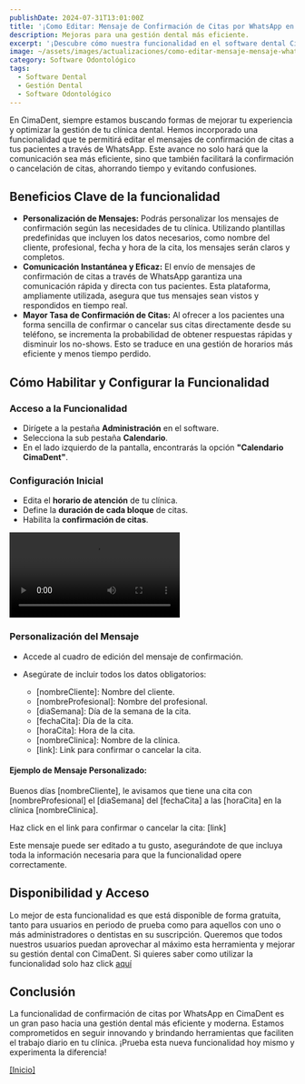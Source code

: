 ```yaml
---
publishDate: 2024-07-31T13:01:00Z
title: '¡Como Editar: Mensaje de Confirmación de Citas por WhatsApp en CimaDent!'
description: Mejoras para una gestión dental más eficiente.
excerpt: '¡Descubre cómo nuestra funcionalidad en el software dental CimaDent facilita la confirmación de citas a través de WhatsApp, mejorando la experiencia tanto para dentistas como para pacientes'
image: ~/assets/images/actualizaciones/como-editar-mensaje-mensaje-whatsapp.png
category: Software Odontológico
tags:
  - Software Dental
  - Gestión Dental
  - Software Odontológico
---
```


En CimaDent, siempre estamos buscando formas de mejorar tu experiencia y optimizar la gestión de tu clínica dental. Hemos incorporado una funcionalidad que te permitirá editar el mensajes de confirmación de citas a tus pacientes a través de WhatsApp. Este avance no solo hará que la comunicación sea más eficiente, sino que también facilitará la confirmación o cancelación de citas, ahorrando tiempo y evitando confusiones.

## Beneficios Clave de la funcionalidad

- **Personalización de Mensajes:** Podrás personalizar los mensajes de confirmación según las necesidades de tu clínica. Utilizando plantillas predefinidas que incluyen los datos necesarios, como nombre del cliente, profesional, fecha y hora de la cita, los mensajes serán claros y completos.
- **Comunicación Instantánea y Eficaz:** El envío de mensajes de confirmación de citas a través de WhatsApp garantiza una comunicación rápida y directa con tus pacientes. Esta plataforma, ampliamente utilizada, asegura que tus mensajes sean vistos y respondidos en tiempo real.
- **Mayor Tasa de Confirmación de Citas:** Al ofrecer a los pacientes una forma sencilla de confirmar o cancelar sus citas directamente desde su teléfono, se incrementa la probabilidad de obtener respuestas rápidas y disminuir los no-shows. Esto se traduce en una gestión de horarios más eficiente y menos tiempo perdido.

## Cómo Habilitar y Configurar la Funcionalidad

### Acceso a la Funcionalidad

- Dirígete a la pestaña **Administración** en el software.
- Selecciona la sub pestaña **Calendario**.
- En el lado izquierdo de la pantalla, encontrarás la opción **"Calendario CimaDent"**.

### Configuración Inicial

- Edita el **horario de atención** de tu clínica.
- Define la **duración de cada bloque** de citas.
- Habilita la **confirmación de citas**.

<video autoplay loop transition:persist class="w-full" style="pointer-events: none;">
  <source src="https://static2.cimadent.com/assets/videos/mensajewhatsapp.mp4" type="video/mp4"></source>
</video>

### Personalización del Mensaje

- Accede al cuadro de edición del mensaje de confirmación.
- Asegúrate de incluir todos los datos obligatorios:

  - \[nombreCliente\]: Nombre del cliente.
  - \[nombreProfesional\]: Nombre del profesional.
  - \[diaSemana\]: Día de la semana de la cita.
  - \[fechaCita\]: Día de la cita.
  - \[horaCita\]: Hora de la cita.
  - \[nombreClinica\]: Nombre de la clínica.
  - \[link\]: Link para confirmar o cancelar la cita.

#### Ejemplo de Mensaje Personalizado:

Buenos días \[nombreCliente\], le avisamos que tiene una cita con \[nombreProfesional\] el \[diaSemana\] del \[fechaCita\] a las \[horaCita\] en la clínica \[nombreClinica\].

Haz click en el link para confirmar o cancelar la cita:
\[link\]

Este mensaje puede ser editado a tu gusto, asegurándote de que incluya toda la información necesaria para que la funcionalidad opere correctamente.

## Disponibilidad y Acceso

Lo mejor de esta funcionalidad es que está disponible de forma gratuita, tanto para usuarios en periodo de prueba como para aquellos con uno o más administradores o dentistas en su suscripción. Queremos que todos nuestros usuarios puedan aprovechar al máximo esta herramienta y mejorar su gestión dental con CimaDent. Si quieres saber como utilizar la funcionalidad solo haz click [aquí](https://cimadent.cl/como-utilizar-confirmacion-por-whatsapp/)

## Conclusión

La funcionalidad de confirmación de citas por WhatsApp en CimaDent es un gran paso hacia una gestión dental más eficiente y moderna. Estamos comprometidos en seguir innovando y brindando herramientas que faciliten el trabajo diario en tu clínica. ¡Prueba esta nueva funcionalidad hoy mismo y experimenta la diferencia!

[[Inicio]](#top)
